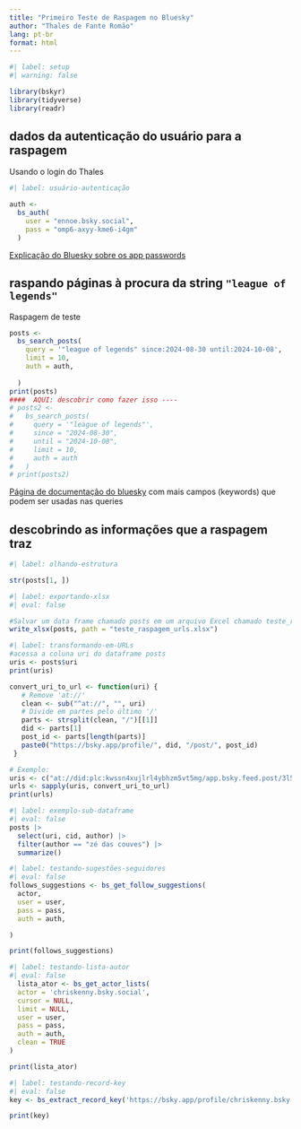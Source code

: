 ```yaml
---
title: "Primeiro Teste de Raspagem no Bluesky"
author: "Thales de Fante Romão"
lang: pt-br
format: html
---
```


```r
#| label: setup
#| warning: false

library(bskyr)
library(tidyverse)
library(readr)
```

## dados da autenticação do usuário para a raspagem

Usando o login do Thales

```r
#| label: usuário-autenticação

auth <- 
  bs_auth(
    user = "ennoe.bsky.social", 
    pass = "omp6-axyy-kme6-i4gm"
  )
```

[Explicação do Bluesky sobre os app passwords](https://blueskyfeeds.com/faq-app-password)

## raspando páginas à procura da string `"league of legends"`

Raspagem de teste

```r
posts <- 
  bs_search_posts(
    query = '"league of legends" since:2024-08-30 until:2024-10-08',
    limit = 10,
    auth = auth,
    
  )
print(posts)
####  AQUI: descobrir como fazer isso ----
# posts2 <- 
#   bs_search_posts(
#     query = '"league of legends"', 
#     since = "2024-08-30", 
#     until = "2024-10-08",
#     limit = 10,
#     auth = auth
#   )
# print(posts2)
```

[Página de documentação do bluesky](https://bsky.social/about/blog/05-31-2024-search)
com mais campos (keywords) que podem ser usadas nas queries


## descobrindo as informações que a raspagem traz

```r
#| label: olhando-estrutura

str(posts[1, ])
```


```r
#| label: exportando-xlsx
#| eval: false

#Salvar um data frame chamado posts em um arquivo Excel chamado teste_raspagem_urls.xlsx, usando a função write_xlsx().
write_xlsx(posts, path = "teste_raspagem_urls.xlsx")
```


```r

#| label: transformando-em-URLs
#acessa a coluna uri do dataframe posts
uris <- posts$uri  
print(uris)

convert_uri_to_url <- function(uri) {
   # Remove 'at://'
   clean <- sub("^at://", "", uri)
   # Divide em partes pelo último '/'
   parts <- strsplit(clean, "/")[[1]]
   did <- parts[1]
   post_id <- parts[length(parts)]
   paste0("https://bsky.app/profile/", did, "/post/", post_id)
 }

# Exemplo:
uris <- c("at://did:plc:kwssn4xujlrl4ybhzm5vt5mg/app.bsky.feed.post/3l5xjaj66js24")
urls <- sapply(uris, convert_uri_to_url)
print(urls)

```




```r
#| label: exemplo-sub-dataframe
#| eval: false
posts |>
  select(uri, cid, author) |> 
  filter(author == "zé das couves") |> 
  summarize()
```

```r
#| label: testando-sugestões-seguidores
#| eval: false
follows_suggestions <- bs_get_follow_suggestions(
  actor,
  user = user,
  pass = pass,
  auth = auth,

)

print(follows_suggestions)

```
```r
#| label: testando-lista-autor
#| eval: false
  lista_ator <- bs_get_actor_lists(
  actor = 'chriskenny.bsky.social',
  cursor = NULL,
  limit = NULL,
  user = user,
  pass = pass,
  auth = auth,
  clean = TRUE
)

print(lista_ator)

```

```r
#| label: testando-record-key
#| eval: false
key <- bs_extract_record_key('https://bsky.app/profile/chriskenny.bsky.social/post/3lc5d6zspys2c')

print(key)
```

